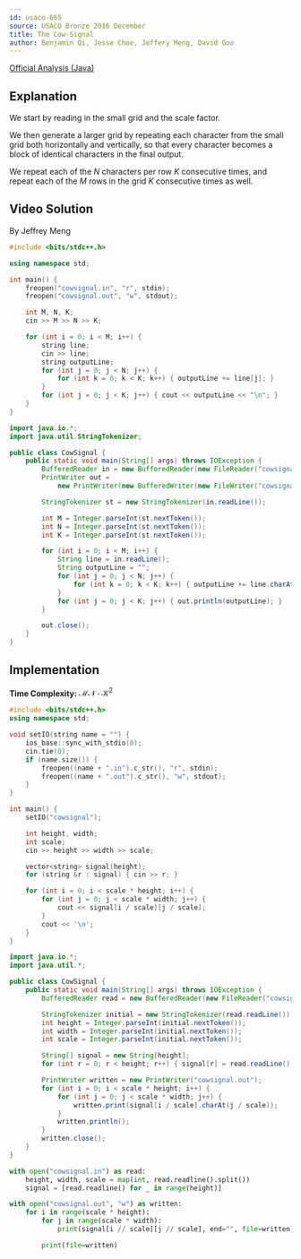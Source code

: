 ```yaml
---
id: usaco-665
source: USACO Bronze 2016 December
title: The Cow-Signal
author: Benjamin Qi, Jesse Choe, Jeffery Meng, David Guo
---
```


[Official Analysis (Java)](http://www.usaco.org/current/data/sol_cowsignal_bronze_dec16.html)

## Explanation

We start by reading in the small grid and the scale factor.

We then generate a larger grid by repeating each character from the small grid both horizontally and vertically, so that every character becomes a block of identical characters in the final output.

We repeat each of the $N$ characters per row $K$ consecutive times, and repeat each of the $M$ rows in the grid $K$ consecutive times as well.

## Video Solution

By Jeffrey Meng

<YouTube id="yz3qBXEhRGc" />

<Spoiler title="Video Solution Code">

<LanguageSection>
<CPPSection>

```cpp
#include <bits/stdc++.h>

using namespace std;

int main() {
	freopen("cowsignal.in", "r", stdin);
	freopen("cowsignal.out", "w", stdout);

	int M, N, K;
	cin >> M >> N >> K;

	for (int i = 0; i < M; i++) {
		string line;
		cin >> line;
		string outputLine;
		for (int j = 0; j < N; j++) {
			for (int k = 0; k < K; k++) { outputLine += line[j]; }
		}
		for (int j = 0; j < K; j++) { cout << outputLine << "\n"; }
	}
}
```

</CPPSection>
<JavaSection>

```java
import java.io.*;
import java.util.StringTokenizer;

public class CowSignal {
	public static void main(String[] args) throws IOException {
		BufferedReader in = new BufferedReader(new FileReader("cowsignal.in"));
		PrintWriter out =
		    new PrintWriter(new BufferedWriter(new FileWriter("cowsignal.out")));

		StringTokenizer st = new StringTokenizer(in.readLine());

		int M = Integer.parseInt(st.nextToken());
		int N = Integer.parseInt(st.nextToken());
		int K = Integer.parseInt(st.nextToken());

		for (int i = 0; i < M; i++) {
			String line = in.readLine();
			String outputLine = "";
			for (int j = 0; j < N; j++) {
				for (int k = 0; k < K; k++) { outputLine += line.charAt(j); }
			}
			for (int j = 0; j < K; j++) { out.println(outputLine); }
		}

		out.close();
	}
}
```

</JavaSection>
</LanguageSection>

</Spoiler>

## Implementation

**Time Complexity:** $\mathcal{MN \cdot K^2}$

<LanguageSection>
<CPPSection>

```cpp
#include <bits/stdc++.h>
using namespace std;

void setIO(string name = "") {
	ios_base::sync_with_stdio(0);
	cin.tie(0);
	if (name.size()) {
		freopen((name + ".in").c_str(), "r", stdin);
		freopen((name + ".out").c_str(), "w", stdout);
	}
}

int main() {
	setIO("cowsignal");

	int height, width;
	int scale;
	cin >> height >> width >> scale;

	vector<string> signal(height);
	for (string &r : signal) { cin >> r; }

	for (int i = 0; i < scale * height; i++) {
		for (int j = 0; j < scale * width; j++) {
			cout << signal[i / scale][j / scale];
		}
		cout << '\n';
	}
}
```

</CPPSection>
<JavaSection>

```java
import java.io.*;
import java.util.*;

public class CowSignal {
	public static void main(String[] args) throws IOException {
		BufferedReader read = new BufferedReader(new FileReader("cowsignal.in"));

		StringTokenizer initial = new StringTokenizer(read.readLine());
		int height = Integer.parseInt(initial.nextToken());
		int width = Integer.parseInt(initial.nextToken());
		int scale = Integer.parseInt(initial.nextToken());

		String[] signal = new String[height];
		for (int r = 0; r < height; r++) { signal[r] = read.readLine(); }

		PrintWriter written = new PrintWriter("cowsignal.out");
		for (int i = 0; i < scale * height; i++) {
			for (int j = 0; j < scale * width; j++) {
				written.print(signal[i / scale].charAt(j / scale));
			}
			written.println();
		}
		written.close();
	}
}
```

</JavaSection>
<PySection>

```py
with open("cowsignal.in") as read:
	height, width, scale = map(int, read.readline().split())
	signal = [read.readline() for _ in range(height)]

with open("cowsignal.out", "w") as written:
	for i in range(scale * height):
		for j in range(scale * width):
			print(signal[i // scale][j // scale], end="", file=written)

		print(file=written)
```

</PySection>
</LanguageSection>
